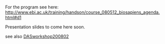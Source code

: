 For the program see here: [http://www.ebi.ac.uk/training/handson/course_080512_biosapiens_agenda.html#d1 http://www.ebi.ac.uk/training/handson/course_080512_biosapiens_agenda.html#d1]

Presentation slides to come here soon.

see also [[DASworkshop200802]]